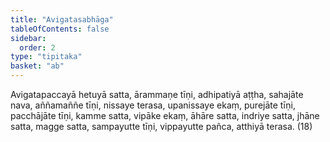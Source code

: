 ```yaml
---
title: "Avigatasabhāga"
tableOfContents: false
sidebar:
  order: 2
type: "tipitaka"
basket: "ab"
---
```



<DynamicBreadcrumb />

<Division number="387">

<Paragraph number="1152">
Avigatapaccayā hetuyā satta, ārammaṇe tīṇi, adhipatiyā aṭṭha, sahajāte nava, aññamaññe tīṇi, nissaye terasa, upanissaye ekaṃ, purejāte tīṇi, pacchājāte tīṇi, kamme satta, vipāke ekaṃ, āhāre satta, indriye satta, jhāne satta, magge satta, sampayutte tīṇi, vippayutte pañca, atthiyā terasa. (18)
</Paragraph>
</Division>